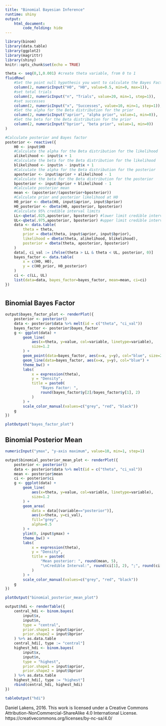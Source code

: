 ```yaml
---
title: "Binomial Bayesian Inference"
runtime: shiny
output: 
    html_document:
        code_folding: hide
---
```


```r
library(binom)
library(data.table)
library(ggplot2)
library(magrittr)
library(shiny)
knitr::opts_chunk$set(echo = TRUE)
```

```r
theta <- seq(0,1,0.001) #create theta variable, from 0 to 1
fluidRow(
    #Set the point null hypothesis you want to calculate the Bayes Factor for
    column(2, numericInput("H0", "H0", value=0.5, min=0, max=1)),
    #set total trials
    column(2, numericInput("n", "Trials", value=20, min=1, step=1)),
    #set successes
    column(2, numericInput("x", "Successes", value=10, min=1, step=1)),
    #Set the alpha for the Beta distribution for the prior
    column(2, numericInput("aprior", "alpha prior", value=1, min=0)),
    #Set the beta for the Beta distribution for the prior
    column(2, numericInput("bprior", "beta prior", value=1, min=0))
)

#Calculate posterior and Bayes factor
posterior <- reactive({
    H0 <- input$H0
    #Calculate the alpha for the Beta distribution for the likelihood
    alikelihood <- input$x + 1
    #Calculate the beta for the Beta distribution for the likelihood
    blikelihood <- input$n - input$x + 1
    #Calculate the alpha for the Beta distribution for the posterior
    aposterior <- input$aprior + alikelihood - 1
    #Calculate the beta for the Beta distribution for the posterior
    bposterior <- input$bprior + blikelihood - 1
    #Calculate posterior mean
    mean <- (aposterior/(aposterior+bposterior))
    #Calculate prior and posterior likelihood at H0
    H0_prior <- dbeta(H0, input$aprior, input$bprior)
    H0_posterior <- dbeta(H0, aposterior, bposterior)
    #Calculate 95% credible interval limits
    LL<-qbeta(.025,aposterior, bposterior) #lower limit credible interval
    UL<-qbeta(.975,aposterior, bposterior) #upper limit credible interval
    data <- data.table(
        theta = theta,
        prior = dbeta(theta, input$aprior, input$bprior),
        likelihood = dbeta(theta, alikelihood, blikelihood),
        posterior = dbeta(theta, aposterior, bposterior)
    )
    data[, ci_val := ifelse(theta > LL & theta < UL, posterior, 0)]
    bayes_factor <- data.table(
        x = c(H0, H0),
        y = c(H0_prior, H0_posterior)
    )
    ci <- c(LL, UL)
    list(data=data, bayes_factor=bayes_factor, mean=mean, ci=ci)
})
```


# {.tabset}

## Binomial Bayes Factor

```r
output$bayes_factor_plot <- renderPlot({
    posterior <- posterior()
    data <- posterior$data %>% melt(id = c("theta", "ci_val"))
    bayes_factor <- posterior$bayes_factor
    g <- ggplot(data) +
        geom_line(
            aes(x=theta, y=value, col=variable, linetype=variable),
            size=1.2
        ) +
        geom_point(data=bayes_factor, aes(x=x, y=y), col="blue", size=2) +
        geom_line(data=bayes_factor, aes(x=x, y=y), col="blue") +
        theme_bw() +
        labs(
            x = expression(theta),
            y = "Density",
            title = paste0(
                "Bayes Factor: ",
                round(bayes_factor$y[2]/bayes_factor$y[1], 2)
            )
        ) +
        scale_color_manual(values=c("grey", "red", "black"))
    g
})

plotOutput("bayes_factor_plot")
```


## Binomial Posterior Mean

```r
numericInput("ymax", "y-axis maximum", value=10, min=1, step=1)

output$binomial_posterior_mean_plot <- renderPlot({
    posterior <- posterior()
    data <- posterior$data %>% melt(id = c("theta", "ci_val"))
    mean <- posterior$mean
    ci <- posterior$ci
    g <- ggplot(data) +
        geom_line(
            aes(x=theta, y=value, col=variable, linetype=variable),
            size=1.2
        ) +
        geom_area(
            data = data[(variable=="posterior")],
            aes(x=theta, y=ci_val),
            fill="grey",
            alpha=0.5
        ) +
        ylim(0, input$ymax) +
        theme_bw() +
        labs(
            x = expression(theta),
            y = "Density",
            title = paste0(
                "Mean posterior: ", round(mean, 5),
                "\nCredible Interval:", round(ci[1], 2), ";", round(ci[2], 2)
            )
        ) +
        scale_color_manual(values=c("grey", "red", "black"))
    g
})

plotOutput("binomial_posterior_mean_plot")
```


```r
output$hdi <- renderTable({
    central_hdi <- binom.bayes(
        input$x,
        input$n,
        type = "central",
        prior.shape1 = input$aprior,
        prior.shape2 = input$bprior
    ) %>% as.data.table
    central_hdi[, type := "central"]
    highest_hdi <- binom.bayes(
        input$x,
        input$n,
        type = "highest",
        prior.shape1 = input$aprior,
        prior.shape2 = input$bprior
    ) %>% as.data.table
    highest_hdi[, type := "highest"]
    rbind(central_hdi, highest_hdi)
})

tableOutput("hdi")
```


Daniel Lakens, 2016. 
This work is licensed under a Creative Commons Attribution-NonCommercial-ShareAlike 4.0 International License. https://creativecommons.org/licenses/by-nc-sa/4.0/